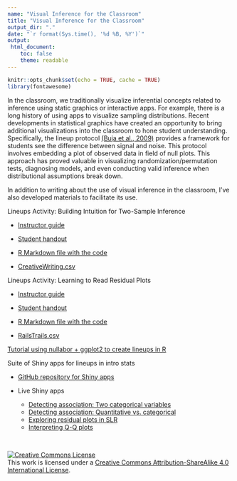 ```yaml
---
name: "Visual Inference for the Classroom"
title: "Visual Inference for the Classroom"
output_dir: "."
date: "`r format(Sys.time(), '%d %B, %Y')`"
output:
 html_document:
    toc: false
    theme: readable
---
```


```r
knitr::opts_chunk$set(echo = TRUE, cache = TRUE)
library(fontawesome)
```

In the classroom, we traditionally visualize inferential concepts related to inference using static graphics or interactive apps. For example, there is a long history of using apps to visualize sampling distributions. Recent developments in statistical graphics have created an opportunity to bring additional visualizations into the classroom to hone student understanding. Specifically, the lineup protocol [(Buja et al., 2009)](https://royalsocietypublishing.org/doi/10.1098/rsta.2009.0120) provides a framework for students see the difference between signal and noise. This protocol involves embedding a plot of observed data in field of null plots. This approach has proved valuable in visualizing randomization/permutation tests, diagnosing models, and even conducting valid inference when distributional assumptions break down.

In addition to writing about the use of visual inference in the classroom, I've also developed materials to facilitate its use.

Lineups Activity: Building Intuition for Two-Sample Inference

- [Instructor guide](compare_means_lineup_instr.docx)

- [Student handout](compare_means_lineup_student.docx)

- [R Markdown file with the code](compare_means_code.Rmd)

- [CreativeWriting.csv](data/CreativeWriting.csv)

Lineups Activity: Learning to Read Residual Plots

- [Instructor guide](residual_lineup_instr.docx)

- [Student handout](residual_lineup_student.docx)

- [R Markdown file with the code](residual_lineup_code.Rmd)

- [RailsTrails.csv](data/RailsTrails.csv)

[Tutorial using nullabor + ggplot2 to create lineups in R](tutorial.html)

Suite of Shiny apps for lineups in intro stats

- [GitHub repository for Shiny apps](https://github.com/aloy/shiny-vizinf)

- Live Shiny apps
  + [Detecting association: Two categorical variables](http://shinyapps.carleton.edu/multi-sample-cat-app)
  + [Detecting association: Quantitative vs. categorical](http://shinyapps.carleton.edu/multi-sample-quant-app)
  + [Exploring residual plots in SLR](http://shinyapps.carleton.edu/lm-resids-app)
  + [Interpreting Q-Q plots](http://shinyapps.carleton.edu/qqplots)


<br>

<a rel="license" href="http://creativecommons.org/licenses/by-sa/4.0/"><img alt="Creative Commons License" style="border-width:0" src="https://i.creativecommons.org/l/by-sa/4.0/88x31.png" /></a><br />This work is licensed under a <a rel="license" href="http://creativecommons.org/licenses/by-sa/4.0/">Creative Commons Attribution-ShareAlike 4.0 International License</a>.

